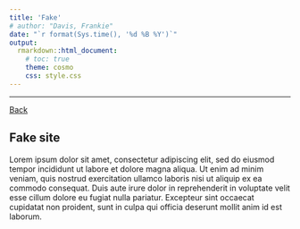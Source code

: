 ```yaml
---
title: 'Fake'
# author: "Davis, Frankie"
date: "`r format(Sys.time(), '%d %B %Y')`"
output:
  rmarkdown::html_document:
    # toc: true
    theme: cosmo
    css: style.css
---
```


[comment]: # (***************************************)


[comment]: # ()
[comment]: # (Convention)
[comment]: # (bold: keyword)
[comment]: # (italic: emphasis)
[comment]: # (_e.g._, _i.e._)


[comment]: # (***************************************)

***************************************

<div class="container">

<div id="back">
[Back](index.html)
</div>

## Fake site

Lorem ipsum dolor sit amet, consectetur adipiscing elit, sed do eiusmod tempor incididunt ut labore et dolore magna aliqua. Ut enim ad minim veniam, quis nostrud exercitation ullamco laboris nisi ut aliquip ex ea commodo consequat. Duis aute irure dolor in reprehenderit in voluptate velit esse cillum dolore eu fugiat nulla pariatur. Excepteur sint occaecat cupidatat non proident, sunt in culpa qui officia deserunt mollit anim id est laborum.

</div>
